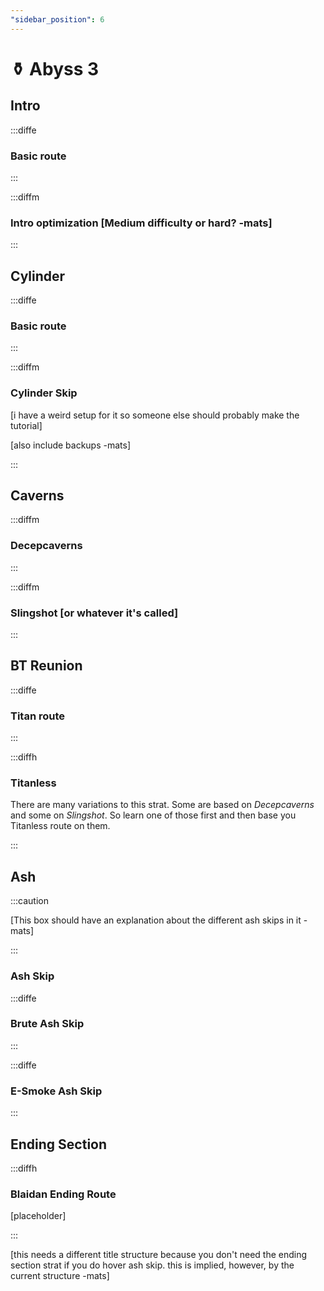 ```yaml
---
"sidebar_position": 6
---
```



# ⚱️ Abyss 3

## Intro

:::diffe

### Basic route

:::


:::diffm

### Intro optimization [Medium difficulty or hard? -mats]

:::


## Cylinder

:::diffe

### Basic route

:::

:::diffm

### Cylinder Skip

[i have a weird setup for it so someone else should probably make the tutorial]

[also include backups -mats]

:::


## Caverns

:::diffm

### Decepcaverns

:::

:::diffm

### Slingshot [or whatever it's called]

:::

## BT Reunion

:::diffe

### Titan route

<YouTube youTubeId="r3C02ltoG3E"/>

:::

:::diffh

### Titanless

There are many variations to this strat. Some are based on *Decepcaverns* and some on *Slingshot*. So learn one of those first and then base you Titanless route on them. 

:::

## Ash

:::caution

[This box should have an explanation about the different ash skips in it -mats]

:::

### Ash Skip

:::diffe

### Brute Ash Skip

<YouTube youTubeId="GQUotLtAwro" />

:::

:::diffe

### E-Smoke Ash Skip

<YouTube youTubeId="KleWZzDG14E" />

:::

## Ending Section

:::diffh

### Blaidan Ending Route

<YouTube youTubeId="jP5AbAr3c80"/>
[placeholder]

:::

[this needs a different title structure because you don't need the ending section strat if you do hover ash skip. this is implied, however, by the current structure -mats]

